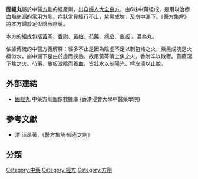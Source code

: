 {{medical}}

'''固經丸'''屬於中醫[[方劑|方劑]]的經產劑，出自[[婦人大全良方|婦人大全良方]]，由6味中藥組成，是用以治療血熱[[崩漏|崩漏]]的常用方劑。症狀常見經行不止，紫黑成塊，及崩中漏下。《醫方集解》將本方歸於足少陰厥陰藥。

本方的組成包括[[黃芩|黃芩]]、[[香附|香附]]、[[黃柏|黃柏]]、[[芍藥|芍藥]]、[[樗皮|樗皮]]、[[龜板|龜板]] 。酒為丸。

依據傳統的中醫方義解釋：經多不止是因為陰虛不足以制包絡之火，紫黑成塊是火極似水，崩中漏下是由於虛而挾熱。故用黃芩清上焦之火。香附辛以散鬱。黃蘗瀉下焦之火。芍藥、龜板滋陰而養血，皆壯水以制陽光。樗皮濇以止脫。                                               

== 外部連結 ==
* [https://sys02.lib.hkbu.edu.hk/cmfid/details.asp?lang=cht&id=F00093  固經丸] 中藥方劑圖像數據庫 (香港浸會大學中醫藥學院) {{zh}}{{en}}

==參考文獻==
*清·汪昂著，《醫方集解·經產之劑》
{{固澀劑}}


==分類==
[[Category:中藥|Category:中藥]]
[[Category:經方|Category:經方]]
[[Category:方劑|Category:方劑]]